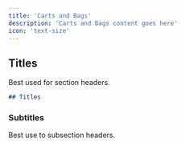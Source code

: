 ```yaml
---
title: 'Carts and Bags'
description: 'Carts and Bags content goes here'
icon: 'text-size'
---
```


## Titles

Best used for section headers.

```md
## Titles
```

### Subtitles

Best use to subsection headers.